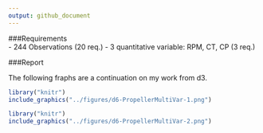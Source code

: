 ```yaml
---
output: github_document
---
```


###Requirements  
 - 244 Observations (20 req.)
 - 3 quantitative variable: RPM, CT, CP (3 req.)

###Report

The following fraphs are a continuation on my work from d3.

```r
library("knitr")
include_graphics("../figures/d6-PropellerMultiVar-1.png")
```

```r
library("knitr")
include_graphics("../figures/d6-PropellerMultiVar-2.png")
```